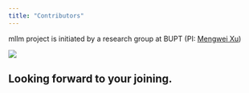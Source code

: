 ```yaml
---
title: "Contributors"
---
```


mllm project is initiated by a research group at BUPT (PI: [Mengwei Xu](https://xumengwei.github.io/))

<div class="flex flex-wrap">
<ContributorCard id="yirongjie" name="Rongjie Yi" desc="CPU Backend,System Design,Project Leader" />
<ContributorCard id="lx200916" name="Lee" desc="Android Demo" />
<ContributorCard id="ruiqurm" name="Qichen" desc="Memory Pool, PreProcessor, Tokenizer" />
<ContributorCard id="oreomaker" name="oreomaker" desc="NPU Backend" />
<ContributorCard id="liang1232018" name="Daliang Xu" desc="NPU Backend" />
<ContributorCard id="Luzhenyan" name="Zhenyan Lu" desc="GPU Backend" />



</div>

<aside aria-label="Tip" class="starlight-aside starlight-aside--tip">
<div class="flex not-content items-center">
<img src="/mllm_website/wink.png" class="rounded-full bg-green-300 w-8 h-8" style="margin-right:0.5rem" />
<h1 > Looking forward to your joining. </h1>
</div></aside>
